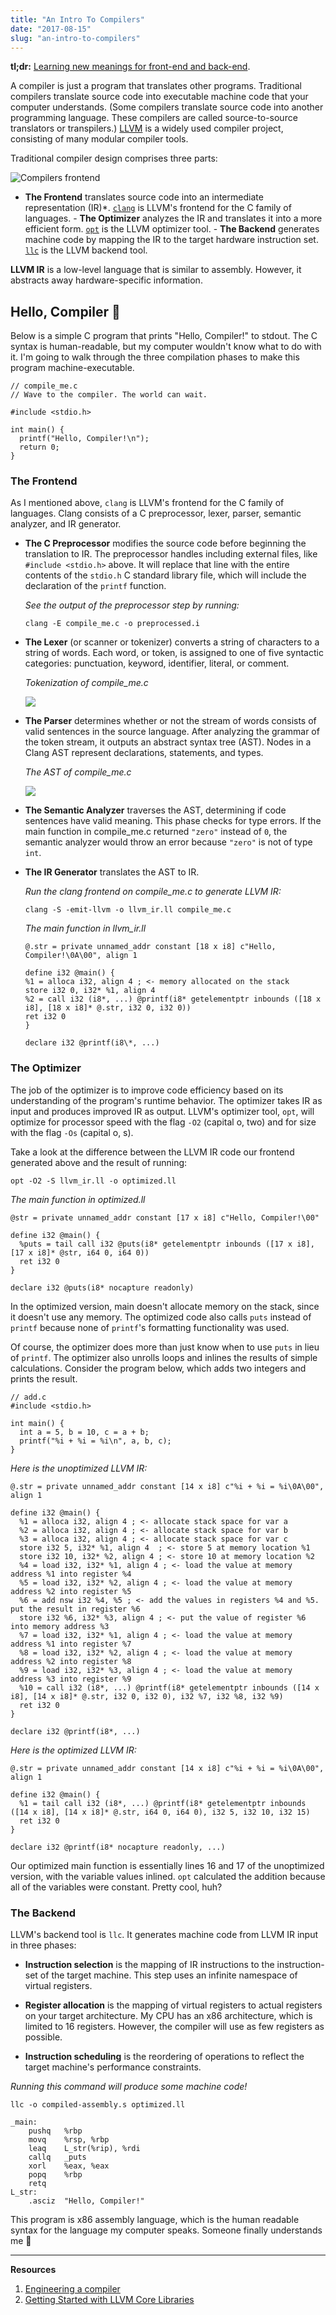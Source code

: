 ```yaml
---
title: "An Intro To Compilers"
date: "2017-08-15"
slug: "an-intro-to-compilers"
---
```


**tl;dr:** [Learning new meanings for front-end and back-end](https://twitter.com/norchard/status/864246049266958336).

A compiler is just a program that translates other programs. Traditional compilers translate source code into executable machine code that your computer understands. (Some compilers translate source code into another programming language. These compilers are called source-to-source translators or transpilers.) [LLVM](http://llvm.org/) is a widely used compiler project, consisting of many modular compiler tools.

Traditional compiler design comprises three parts:

![Compilers frontend](../images/art-collection.png)

- **The Frontend** translates source
  code into an intermediate representation (IR)\*. [`clang`](http://clang.llvm.org/)
  is LLVM's frontend for the C family of languages. - **The Optimizer** analyzes the
  IR and translates it into a more efficient form. [`opt`](http://llvm.org/docs/CommandGuide/opt.html)
  is the LLVM optimizer tool. - **The Backend** generates machine code by mapping the
  IR to the target hardware instruction set. [`llc`](http://llvm.org/docs/CommandGuide/llc.html)
  is the LLVM backend tool.

**LLVM IR** is a low-level language that is similar to assembly. However, it abstracts away hardware-specific information.

## Hello, Compiler 👋

Below is a simple C program that prints "Hello, Compiler!" to stdout. The C syntax is human-readable, but my computer wouldn't know what to do with it. I'm going to walk through the three compilation phases to make this program machine-executable.

```
// compile_me.c
// Wave to the compiler. The world can wait.

#include <stdio.h>

int main() {
  printf("Hello, Compiler!\n");
  return 0;
}
```

### The Frontend

As I mentioned above, `clang` is LLVM's frontend for the C family of languages. Clang consists of a C preprocessor, lexer, parser, semantic analyzer, and IR generator.

- **The C Preprocessor** modifies the source code before beginning the translation to IR. The preprocessor handles including external files, like `#include <stdio.h>` above. It will replace that line with the entire contents of the `stdio.h` C standard library file, which will include the declaration of the `printf` function.

  _See the output of the preprocessor step by running:_

  ```
  clang -E compile_me.c -o preprocessed.i
  ```

- **The Lexer** (or scanner or tokenizer) converts a string of characters to a string of words. Each word, or token, is assigned to one of five syntactic categories: punctuation, keyword, identifier, literal, or comment.

  _Tokenization of compile_me.c_

  <img src="/img/blog/compilers/lexer.jpg" />

- **The Parser** determines whether or not the stream of words consists of valid sentences in the source language. After analyzing the grammar of the token stream, it outputs an abstract syntax tree (AST). Nodes in a Clang AST represent declarations, statements, and types.

  _The AST of compile_me.c_

  <img src="/img/blog/compilers/tree.jpg" />

- **The Semantic Analyzer** traverses the AST, determining if code sentences have valid meaning. This phase checks for type errors. If the main function in compile_me.c returned `"zero"` instead of `0`, the semantic analyzer would throw an error because `"zero"` is not of type `int`.

- **The IR Generator** translates the AST to IR.

  _Run the clang frontend on compile_me.c to generate LLVM IR:_

  ```
  clang -S -emit-llvm -o llvm_ir.ll compile_me.c
  ```

  _The main function in llvm_ir.ll_

  ```
  @.str = private unnamed_addr constant [18 x i8] c"Hello, Compiler!\0A\00", align 1

  define i32 @main() {
  %1 = alloca i32, align 4 ; <- memory allocated on the stack
  store i32 0, i32* %1, align 4
  %2 = call i32 (i8*, ...) @printf(i8* getelementptr inbounds ([18 x i8], [18 x i8]* @.str, i32 0, i32 0))
  ret i32 0
  }

  declare i32 @printf(i8\*, ...)
  ```

### The Optimizer

The job of the optimizer is to improve code efficiency based on its understanding of the program's runtime behavior. The optimizer takes IR as input and produces improved IR as output. LLVM's optimizer tool, `opt`, will optimize for processor speed with the flag `-O2` (capital o, two) and for size with the flag `-Os` (capital o, s).

Take a look at the difference between the LLVM IR code our frontend generated above and the result of running:

```
opt -O2 -S llvm_ir.ll -o optimized.ll
```

_The main function in optimized.ll_

```
@str = private unnamed_addr constant [17 x i8] c"Hello, Compiler!\00"

define i32 @main() {
  %puts = tail call i32 @puts(i8* getelementptr inbounds ([17 x i8], [17 x i8]* @str, i64 0, i64 0))
  ret i32 0
}

declare i32 @puts(i8* nocapture readonly)
```

In the optimized version, main doesn't allocate memory on the stack, since it doesn't use any memory. The optimized code also calls `puts` instead of `printf` because none of `printf`'s formatting functionality was used.

Of course, the optimizer does more than just know when to use `puts` in lieu of `printf`. The optimizer also unrolls loops and inlines the results of simple calculations. Consider the program below, which adds two integers and prints the result.

```
// add.c
#include <stdio.h>

int main() {
  int a = 5, b = 10, c = a + b;
  printf("%i + %i = %i\n", a, b, c);
}
```

_Here is the unoptimized LLVM IR:_

```
@.str = private unnamed_addr constant [14 x i8] c"%i + %i = %i\0A\00", align 1

define i32 @main() {
  %1 = alloca i32, align 4 ; <- allocate stack space for var a
  %2 = alloca i32, align 4 ; <- allocate stack space for var b
  %3 = alloca i32, align 4 ; <- allocate stack space for var c
  store i32 5, i32* %1, align 4  ; <- store 5 at memory location %1
  store i32 10, i32* %2, align 4 ; <- store 10 at memory location %2
  %4 = load i32, i32* %1, align 4 ; <- load the value at memory address %1 into register %4
  %5 = load i32, i32* %2, align 4 ; <- load the value at memory address %2 into register %5
  %6 = add nsw i32 %4, %5 ; <- add the values in registers %4 and %5. put the result in register %6
  store i32 %6, i32* %3, align 4 ; <- put the value of register %6 into memory address %3
  %7 = load i32, i32* %1, align 4 ; <- load the value at memory address %1 into register %7
  %8 = load i32, i32* %2, align 4 ; <- load the value at memory address %2 into register %8
  %9 = load i32, i32* %3, align 4 ; <- load the value at memory address %3 into register %9
  %10 = call i32 (i8*, ...) @printf(i8* getelementptr inbounds ([14 x i8], [14 x i8]* @.str, i32 0, i32 0), i32 %7, i32 %8, i32 %9)
  ret i32 0
}

declare i32 @printf(i8*, ...)
```

_Here is the optimized LLVM IR:_

```
@.str = private unnamed_addr constant [14 x i8] c"%i + %i = %i\0A\00", align 1

define i32 @main() {
  %1 = tail call i32 (i8*, ...) @printf(i8* getelementptr inbounds ([14 x i8], [14 x i8]* @.str, i64 0, i64 0), i32 5, i32 10, i32 15)
  ret i32 0
}

declare i32 @printf(i8* nocapture readonly, ...)
```

Our optimized main function is essentially lines 16 and 17 of the unoptimized version, with the variable values inlined. `opt` calculated the addition because all of the variables were constant. Pretty cool, huh?

### The Backend

LLVM's backend tool is `llc`. It generates machine code from LLVM IR input in three phases:

- **Instruction selection** is the mapping of IR instructions to the instruction-set of the target machine. This step uses an infinite namespace of virtual registers.

- **Register allocation** is the mapping of virtual registers to actual registers on your target architecture. My CPU has an x86 architecture, which is limited to 16 registers. However, the compiler will use as few registers as possible.

- **Instruction scheduling** is the reordering of operations to reflect the target machine's performance constraints.

_Running this command will produce some machine code!_

```
llc -o compiled-assembly.s optimized.ll
```

```
_main:
	pushq	%rbp
	movq	%rsp, %rbp
	leaq	L_str(%rip), %rdi
	callq	_puts
	xorl	%eax, %eax
	popq	%rbp
	retq
L_str:
	.asciz	"Hello, Compiler!"
```

This program is x86 assembly language, which is the human readable syntax for the language my computer speaks. Someone finally understands me 🙌

---

**Resources**

1. [Engineering a compiler](https://www.amazon.com/Engineering-Compiler-Second-Keith-Cooper/dp/012088478X)
2. [Getting Started with LLVM Core Libraries](https://www.amazon.com/Getting-Started-LLVM-Core-Libraries/dp/1782166920)
